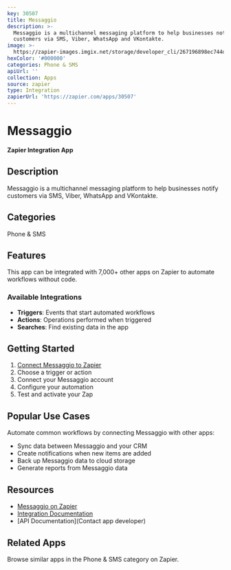```yaml
---
key: 30507
title: Messaggio
description: >-
  Messaggio is a multichannel messaging platform to help businesses notify
  customers via SMS, Viber, WhatsApp and VKontakte.
image: >-
  https://zapier-images.imgix.net/storage/developer_cli/267196898ec744de7a13dcd39640828c.png?auto=format%2Ccompress&ixlib=python-3.0.0&q=50
hexColor: '#000000'
categories: Phone & SMS
apiUrl: ''
collection: Apps
source: zapier
type: Integration
zapierUrl: 'https://zapier.com/apps/30507'
---
```

# Messaggio

**Zapier Integration App**

## Description

Messaggio is a multichannel messaging platform to help businesses notify customers via SMS, Viber, WhatsApp and VKontakte.

## Categories

Phone & SMS

## Features

This app can be integrated with 7,000+ other apps on Zapier to automate workflows without code.

### Available Integrations

- **Triggers**: Events that start automated workflows
- **Actions**: Operations performed when triggered
- **Searches**: Find existing data in the app

## Getting Started

1. [Connect Messaggio to Zapier](https://zapier.com/apps/30507)
2. Choose a trigger or action
3. Connect your Messaggio account
4. Configure your automation
5. Test and activate your Zap

## Popular Use Cases

Automate common workflows by connecting Messaggio with other apps:

- Sync data between Messaggio and your CRM
- Create notifications when new items are added
- Back up Messaggio data to cloud storage
- Generate reports from Messaggio data

## Resources

- [Messaggio on Zapier](https://zapier.com/apps/30507)
- [Integration Documentation](https://zapier.com/apps/30507/integrations)
- [API Documentation](Contact app developer)

## Related Apps

Browse similar apps in the Phone & SMS category on Zapier.
